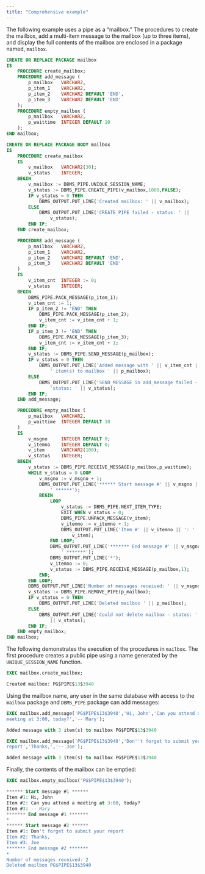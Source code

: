 ```yaml
---
title: "Comprehensive example"
---
```


The following example uses a pipe as a “mailbox." The procedures to create the mailbox, add a multi-item message to the mailbox (up to three items), and display the full contents of the mailbox are enclosed in a package named, `mailbox`.

```sql
CREATE OR REPLACE PACKAGE mailbox
IS
    PROCEDURE create_mailbox;
    PROCEDURE add_message (
        p_mailbox   VARCHAR2,
        p_item_1    VARCHAR2,
        p_item_2    VARCHAR2 DEFAULT 'END',
        p_item_3    VARCHAR2 DEFAULT 'END'
    );
    PROCEDURE empty_mailbox (
        p_mailbox   VARCHAR2,
        p_waittime  INTEGER DEFAULT 10
    );
END mailbox;

CREATE OR REPLACE PACKAGE BODY mailbox
IS
    PROCEDURE create_mailbox
    IS
        v_mailbox   VARCHAR2(30);
        v_status    INTEGER;
    BEGIN
        v_mailbox := DBMS_PIPE.UNIQUE_SESSION_NAME;
        v_status := DBMS_PIPE.CREATE_PIPE(v_mailbox,1000,FALSE);
        IF v_status = 0 THEN
            DBMS_OUTPUT.PUT_LINE('Created mailbox: ' || v_mailbox);
        ELSE
            DBMS_OUTPUT.PUT_LINE('CREATE_PIPE failed - status: ' ||
                v_status);
        END IF;
    END create_mailbox;

    PROCEDURE add_message (
        p_mailbox   VARCHAR2,
        p_item_1    VARCHAR2,
        p_item_2    VARCHAR2 DEFAULT 'END',
        p_item_3    VARCHAR2 DEFAULT 'END'
    )
    IS
        v_item_cnt  INTEGER := 0;
        v_status    INTEGER;
    BEGIN
        DBMS_PIPE.PACK_MESSAGE(p_item_1);
        v_item_cnt := 1;
        IF p_item_2 != 'END' THEN
            DBMS_PIPE.PACK_MESSAGE(p_item_2);
            v_item_cnt := v_item_cnt + 1;
        END IF;
        IF p_item_3 != 'END' THEN
            DBMS_PIPE.PACK_MESSAGE(p_item_3);
            v_item_cnt := v_item_cnt + 1;
        END IF;
        v_status := DBMS_PIPE.SEND_MESSAGE(p_mailbox);
        IF v_status = 0 THEN
            DBMS_OUTPUT.PUT_LINE('Added message with ' || v_item_cnt ||
                ' item(s) to mailbox ' || p_mailbox);
        ELSE
            DBMS_OUTPUT.PUT_LINE('SEND_MESSAGE in add_message failed - ' ||
                'status: ' || v_status);
        END IF;
    END add_message;

    PROCEDURE empty_mailbox (
        p_mailbox   VARCHAR2,
        p_waittime  INTEGER DEFAULT 10
    )
    IS
        v_msgno     INTEGER DEFAULT 0;
        v_itemno    INTEGER DEFAULT 0;
        v_item      VARCHAR2(100);
        v_status    INTEGER;
    BEGIN
        v_status := DBMS_PIPE.RECEIVE_MESSAGE(p_mailbox,p_waittime);
        WHILE v_status = 0 LOOP
            v_msgno := v_msgno + 1;
            DBMS_OUTPUT.PUT_LINE('****** Start message #' || v_msgno ||
                ' ******');
            BEGIN
                LOOP
                    v_status := DBMS_PIPE.NEXT_ITEM_TYPE;
                    EXIT WHEN v_status = 0;
                    DBMS_PIPE.UNPACK_MESSAGE(v_item);
                    v_itemno := v_itemno + 1;
                    DBMS_OUTPUT.PUT_LINE('Item #' || v_itemno || ': ' ||
                        v_item);
                END LOOP;
                DBMS_OUTPUT.PUT_LINE('******* End message #' || v_msgno ||
                    ' *******');
                DBMS_OUTPUT.PUT_LINE('*');
                v_itemno := 0;
                v_status := DBMS_PIPE.RECEIVE_MESSAGE(p_mailbox,1);
            END;
        END LOOP;
        DBMS_OUTPUT.PUT_LINE('Number of messages received: ' || v_msgno);
        v_status := DBMS_PIPE.REMOVE_PIPE(p_mailbox);
        IF v_status = 0 THEN
            DBMS_OUTPUT.PUT_LINE('Deleted mailbox ' || p_mailbox);
        ELSE
            DBMS_OUTPUT.PUT_LINE('Could not delete mailbox - status: '
                || v_status);
        END IF;
    END empty_mailbox;
END mailbox;
```

The following demonstrates the execution of the procedures in `mailbox`. The first procedure creates a public pipe using a name generated by the `UNIQUE_SESSION_NAME` function.

```sql
EXEC mailbox.create_mailbox;

Created mailbox: PG$PIPE$13$3940
```

Using the mailbox name, any user in the same database with access to the `mailbox` package and `DBMS_PIPE` package can add messages:

```sql
EXEC mailbox.add_message('PG$PIPE$13$3940','Hi, John','Can you attend a
meeting at 3:00, today?','-- Mary');

Added message with 3 item(s) to mailbox PG$PIPE$13$3940

EXEC mailbox.add_message('PG$PIPE$13$3940','Don''t forget to submit your
report','Thanks,','-- Joe');

Added message with 3 item(s) to mailbox PG$PIPE$13$3940
```

Finally, the contents of the mailbox can be emptied:

```sql
EXEC mailbox.empty_mailbox('PG$PIPE$13$3940');

****** Start message #1 ******
Item #1: Hi, John
Item #2: Can you attend a meeting at 3:00, today?
Item #3: -- Mary
******* End message #1 *******
*
****** Start message #2 ******
Item #1: Don't forget to submit your report
Item #2: Thanks,
Item #3: Joe
******* End message #2 *******
*
Number of messages received: 2
Deleted mailbox PG$PIPE$13$3940
```
